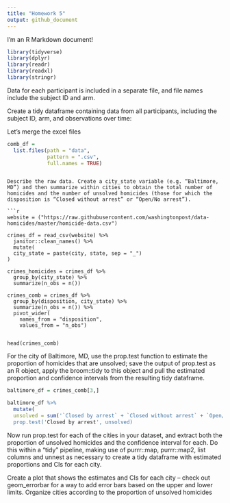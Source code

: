 ```yaml
---
title: "Homework 5"
output: github_document
---
```


I'm an R Markdown document! 
```r
library(tidyverse)
library(dplyr)
library(readr)
library(readxl)
library(stringr)
```



 Data for each participant is included in a separate file, and file names include the subject ID and arm.

Create a tidy dataframe containing data from all participants, including the subject ID, arm, and observations over time:


Let's merge the excel files
```r
comb_df = 
  list.files(path = "data",
             pattern = ".csv",
             full.names = TRUE) 


```


```

Describe the raw data. Create a city_state variable (e.g. “Baltimore, MD”) and then summarize within cities to obtain the total number of homicides and the number of unsolved homicides (those for which the disposition is “Closed without arrest” or “Open/No arrest”).

```r
website = ("https://raw.githubusercontent.com/washingtonpost/data-homicides/master/homicide-data.csv")

crimes_df = read_csv(website) %>%
  janitor::clean_names() %>%
  mutate(
  city_state = paste(city, state, sep = "_")
)

crimes_homicides = crimes_df %>%
  group_by(city_state) %>%
  summarize(n_obs = n())
  
crimes_comb = crimes_df %>%
  group_by(disposition, city_state) %>% 
  summarize(n_obs = n()) %>%
  pivot_wider(
    names_from = "disposition",
    values_from = "n_obs")


head(crimes_comb)
```

For the city of Baltimore, MD, use the prop.test function to estimate the proportion of homicides that are unsolved; save the output of prop.test as an R object, apply the broom::tidy to this object and pull the estimated proportion and confidence intervals from the resulting tidy dataframe.


```r
baltimore_df = crimes_comb[3,] 

baltimore_df %>%
  mutate(
  unsolved = sum('`Closed by arrest` + `Closed without arrest` + `Open/No arrest`, na.rm = FALSE)) %>%
  prop.test('Closed by arrest', unsolved)
```


Now run prop.test for each of the cities in your dataset, and extract both the proportion of unsolved homicides and the confidence interval for each. Do this within a “tidy” pipeline, making use of purrr::map, purrr::map2, list columns and unnest as necessary to create a tidy dataframe with estimated proportions and CIs for each city.

Create a plot that shows the estimates and CIs for each city – check out geom_errorbar for a way to add error bars based on the upper and lower limits. Organize cities according to the proportion of unsolved homicides

